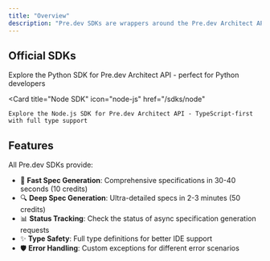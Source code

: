```yaml
---
title: "Overview"
description: "Pre.dev SDKs are wrappers around the Pre.dev Architect API to help you easily generate comprehensive software specifications"
---
```


## Official SDKs

<CardGroup cols={2}>
  <Card
    title="Python SDK"
    icon="python"
    href="/sdks/python"
  >
    Explore the Python SDK for Pre.dev Architect API - perfect for Python developers
  </Card>
  
  <Card
    title="Node SDK"
    icon="node-js"
    href="/sdks/node"
  >
    Explore the Node.js SDK for Pre.dev Architect API - TypeScript-first with full type support
  </Card>
</CardGroup>

## Features

All Pre.dev SDKs provide:

- 🚀 **Fast Spec Generation**: Comprehensive specifications in 30-40 seconds (10 credits)
- 🔍 **Deep Spec Generation**: Ultra-detailed specs in 2-3 minutes (50 credits)
- 📊 **Status Tracking**: Check the status of async specification generation requests
- ✨ **Type Safety**: Full type definitions for better IDE support
- 🛡️ **Error Handling**: Custom exceptions for different error scenarios
